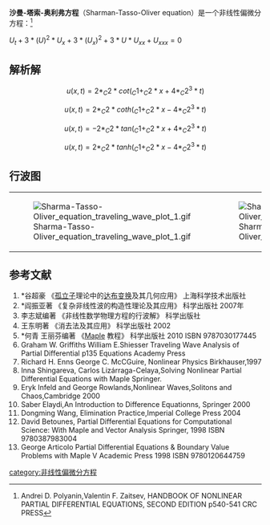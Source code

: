 '''沙曼-塔索-奥利弗方程'''（Sharman-Tasso-Oliver equation）是一个非线性偏微分方程：<ref>Andrei D. Polyanin,Valentin F. Zaitsev, HANDBOOK OF NONLINEAR PARTIAL DIFFERENTIAL EQUATIONS, SECOND EDITION p540-541 CRC PRESS</ref>

<math>U_{t}+3*(U)^2*U_{x}+3*(U_{x})^2+3*U*U_{xx}+U_{xxx}=0</math>

==解析解==
:<math>u(x, t) = 2*_C2*cot(_C1+_C2*x+4*_C2^3*t)</math>
:<math>u(x, t) = 2*_C2*coth(_C1+_C2*x-4*_C2^3*t)</math>
:<math>u(x, t) = -2*_C2*tan(_C1+_C2*x+4*_C2^3*t)</math>
:<math>u(x, t) = 2*_C2*tanh(_C1+_C2*x-4*_C2^3*t)</math>
:<math></math>
:<math></math>
:<math></math>
:<math></math>
:<math></math>
:<math></math>
:<math></math>
:<math></math>
:<math></math>
:<math></math>
:<math></math>

==行波图==
{|
|[[File:Sharma-Tasso-Oliver_equation_traveling_wave_plot_1.gif|thumb]]
|[[File:Sharma-Tasso-Oliver_equation_traveling_wave_plot_2.gif|thumb]]
|[[File:Sharma-Tasso-Oliver_equation_traveling_wave_plot_3.gif|thumb]]
|[[File:Sharma-Tasso-Oliver_equation_traveling_wave_plot_4.gif|thumb]]
|}




==参考文献==
<references/>
# *谷超豪 《[[孤立子|孤立子]]理论中的[[达布变换|达布变换]]及其几何应用》 上海科学技术出版社
# *阎振亚著 《复杂非线性波的构造性理论及其应用》 科学出版社 2007年
# 李志斌编著 《非线性数学物理方程的行波解》 科学出版社
#王东明著 《消去法及其应用》 科学出版社 2002
# *何青 王丽芬编著 《[[Maple|Maple]] 教程》 科学出版社 2010 ISBN 9787030177445
#Graham W. Griffiths William E.Shiesser Traveling Wave Analysis of Partial Differential p135 Equations Academy Press
# Richard H. Enns George C. McCGuire, Nonlinear Physics Birkhauser,1997
#Inna Shingareva, Carlos Lizárraga-Celaya,Solving Nonlinear Partial Differential Equations with Maple Springer.
#Eryk Infeld and George Rowlands,Nonlinear Waves,Solitons and Chaos,Cambridge 2000
#Saber Elaydi,An Introduction to Difference Equationns, Springer 2000
#Dongming Wang, Elimination Practice,Imperial College Press 2004
# David Betounes, Partial Differential Equations for Computational Science: With Maple and Vector Analysis Springer, 1998 ISBN 9780387983004
# George Articolo Partial Differential Equations & Boundary Value Problems with Maple V Academic Press 1998 ISBN 9780120644759

{{非线性偏微分方程}}
[[category:非线性偏微分方程|category:非线性偏微分方程]]